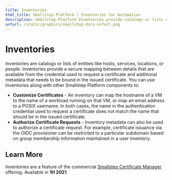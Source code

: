 ---
title: Inventories
html_title: Smallstep Platform | Inventories for Automation
description: Smallstep Platform Inventories provide catalogs or lists of entities like hosts, services, locations, or people.
unfurl: /static/graphics/smallstep-docs-unfurl.png
---

# **Inventories**

Inventories are catalogs or lists of entities like hosts, services, locations, or people. 
Inventories provide a secure mapping between details that are available from the credential used to request a certificate 
and additional metadata that needs to be bound in the issued certificate. 
You can use Inventories along with other Smallstep Platform components to:

- **Customize Certificates** - An inventory can map the hostname of a VM to the name of a workload running on that VM, or map an email address to a POSIX username. 
In both cases, the name in the authentication credential used to request a certificate does not match the name that should be in the issued certificate.
- **Authorize Certificate Requests** - Inventory metadata can also be used to authorize a certificate request. For example, certificate issuance via the OIDC provisioner can be restricted to a particular subdomain based on group membership information maintained in a user inventory.

## Learn More

Inventories are a feature of the commercial [Smallstep Certificate Manager](https://smallstep.com/certificate-manager/) offering. Available in **1H 2021**
